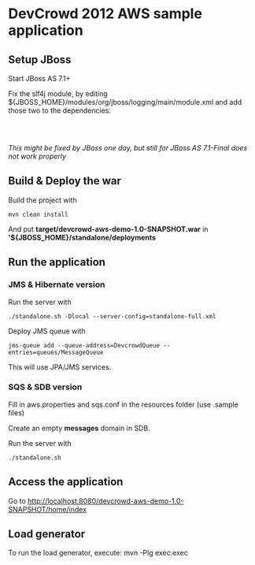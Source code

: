 = DevCrowd 2012 AWS sample application =

== Setup JBoss ==

Start JBoss AS 7.1+

Fix the slf4j module, by editing ${JBOSS_HOME}/modules/org/jboss/logging/main/module.xml and add those two to the dependencies:

    <module name="org.apache.log4j"/>
    <module name="org.slf4j"/>

''This might be fixed by JBoss one day, but still for JBoss AS 7.1-Final does not work properly''

== Build & Deploy the war ==

Build the project with

 mvn clean install

And put '''target/devcrowd-aws-demo-1.0-SNAPSHOT.war''' in ''''${JBOSS_HOME}/standalone/deployments'''

== Run the application ==

=== JMS & Hibernate version ===

Run the server with

 ./standalone.sh -Dlocal --server-config=standalone-full.xml

Deploy JMS queue with

 jms-queue add --queue-address=DevcrowdQueue --entries=queues/MessageQueue

This will use JPA/JMS services.

=== SQS & SDB version ===

Fill in aws.properties and sqs.conf in the resources folder (use .sample files)

Create an empty '''messages''' domain in SDB.

Run the server with

 ./standalone.sh

== Access the application ==

Go to [http://localhost:8080/devcrowd-aws-demo-1.0-SNAPSHOT/home/index http://localhost:8080/devcrowd-aws-demo-1.0-SNAPSHOT/home/index]

== Load generator ==

To run the load generator, execute: mvn -Plg exec:exec
